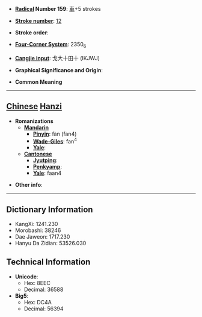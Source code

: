 * '''[[Wiktionary:Chinese radical index| Radical]] Number 159''': [[Wiktionary:Chinese radical index 車|車]]+5 strokes

* '''[[Wiktionary:Chinese total strokes index|Stroke number]]''': [[Wiktionary:Chinese total strokes index 12|12]]

* '''Stroke order''': 

* '''[[Wiktionary:Chinese four corner index|Four-Corner System]]''': 2350<sub>6</sub>

* '''[[Wiktionary:Chinese Cangjie index|Cangjie input]]''': 戈大十田十 (IKJWJ)

* '''Graphical Significance and Origin''': 

* '''Common Meaning'''

----

== [[Chinese]] [[Hanzi]] ==

* '''Romanizations'''
** '''[[Mandarin]]'''
*** '''[[Pinyin]]''': fàn (fan4)
*** '''[[Wade-Giles]]''': fan<sup>4</sup>
*** '''[[Yale]]''': 
** '''[[Cantonese]]'''
*** '''[[Jyutping]]''':
*** '''[[Penkyamp]]''': 
*** '''[[Yale]]''': faan4

* '''Other info''': 

----

== Dictionary Information ==

* KangXi: 1241.230
* Morobashi: 38246
* Dae Jaweon: 1717.230
* Hanyu Da Zidian: 53526.030

== Technical Information ==

* '''Unicode''':
** Hex: 8EEC
** Decimal: 36588
* '''Big5''':
** Hex: DC4A
** Decimal: 56394